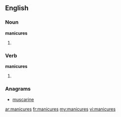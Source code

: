 ==English==

===Noun===
'''manicures'''

# {{plural of|[[manicure]]}}

===Verb===
'''manicures'''

# {{third-person singular of|[[manicure]]}}

===Anagrams===
* [[muscarine#English|muscarine]]

[[ar:manicures]]
[[fr:manicures]]
[[my:manicures]]
[[vi:manicures]]